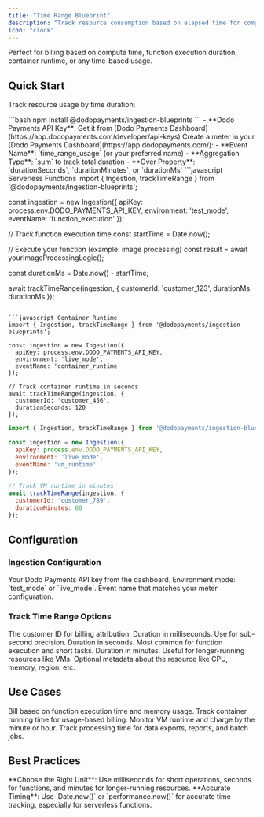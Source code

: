 ```yaml
---
title: "Time Range Blueprint"
description: "Track resource consumption based on elapsed time for compute, serverless functions, containers, and runtime billing."
icon: "clock"
---
```


<Info>
Perfect for billing based on compute time, function execution duration, container runtime, or any time-based usage.
</Info>

## Quick Start

Track resource usage by time duration:

<Steps>
<Step title="Install the SDK">
```bash
npm install @dodopayments/ingestion-blueprints
```
</Step>

<Step title="Get Your API Keys">
- **Dodo Payments API Key**: Get it from [Dodo Payments Dashboard](https://app.dodopayments.com/developer/api-keys)
</Step>

<Step title="Create a Meter">
Create a meter in your [Dodo Payments Dashboard](https://app.dodopayments.com/):
- **Event Name**: `time_range_usage` (or your preferred name)
- **Aggregation Type**: `sum` to track total duration
- **Over Property**: `durationSeconds`, `durationMinutes`, or `durationMs`
</Step>

<Step title="Track Time Usage">
<CodeGroup>
```javascript Serverless Functions
import { Ingestion, trackTimeRange } from '@dodopayments/ingestion-blueprints';

const ingestion = new Ingestion({
  apiKey: process.env.DODO_PAYMENTS_API_KEY,
  environment: 'test_mode',
  eventName: 'function_execution'
});

// Track function execution time
const startTime = Date.now();

// Execute your function (example: image processing)
const result = await yourImageProcessingLogic();

const durationMs = Date.now() - startTime;

await trackTimeRange(ingestion, {
  customerId: 'customer_123',
  durationMs: durationMs
});
```

```javascript Container Runtime
import { Ingestion, trackTimeRange } from '@dodopayments/ingestion-blueprints';

const ingestion = new Ingestion({
  apiKey: process.env.DODO_PAYMENTS_API_KEY,
  environment: 'live_mode',
  eventName: 'container_runtime'
});

// Track container runtime in seconds
await trackTimeRange(ingestion, {
  customerId: 'customer_456',
  durationSeconds: 120
});
```

```javascript VM Instance Runtime
import { Ingestion, trackTimeRange } from '@dodopayments/ingestion-blueprints';

const ingestion = new Ingestion({
  apiKey: process.env.DODO_PAYMENTS_API_KEY,
  environment: 'live_mode',
  eventName: 'vm_runtime'
});

// Track VM runtime in minutes
await trackTimeRange(ingestion, {
  customerId: 'customer_789',
  durationMinutes: 60
});
```
</CodeGroup>
</Step>
</Steps>

## Configuration

### Ingestion Configuration

<ParamField path="apiKey" type="string" required>
Your Dodo Payments API key from the dashboard.
</ParamField>

<ParamField path="environment" type="string" required>
Environment mode: `test_mode` or `live_mode`.
</ParamField>

<ParamField path="eventName" type="string" required>
Event name that matches your meter configuration.
</ParamField>

### Track Time Range Options

<ParamField path="customerId" type="string" required>
The customer ID for billing attribution.
</ParamField>

<ParamField path="durationMs" type="number">
Duration in milliseconds. Use for sub-second precision.
</ParamField>

<ParamField path="durationSeconds" type="number">
Duration in seconds. Most common for function execution and short tasks.
</ParamField>

<ParamField path="durationMinutes" type="number">
Duration in minutes. Useful for longer-running resources like VMs.
</ParamField>

<ParamField path="metadata" type="object">
Optional metadata about the resource like CPU, memory, region, etc.
</ParamField>

## Use Cases

<CardGroup cols={2}>
<Card title="Serverless Functions" icon="function">
Bill based on function execution time and memory usage.
</Card>
<Card title="Container Runtime" icon="container-storage">
Track container running time for usage-based billing.
</Card>
<Card title="Compute Instances" icon="server">
Monitor VM runtime and charge by the minute or hour.
</Card>
<Card title="Background Jobs" icon="briefcase">
Track processing time for data exports, reports, and batch jobs.
</Card>
</CardGroup>

## Best Practices

<Tip>
**Choose the Right Unit**: Use milliseconds for short operations, seconds for functions, and minutes for longer-running resources.
</Tip>

<Warning>
**Accurate Timing**: Use `Date.now()` or `performance.now()` for accurate time tracking, especially for serverless functions.
</Warning>
